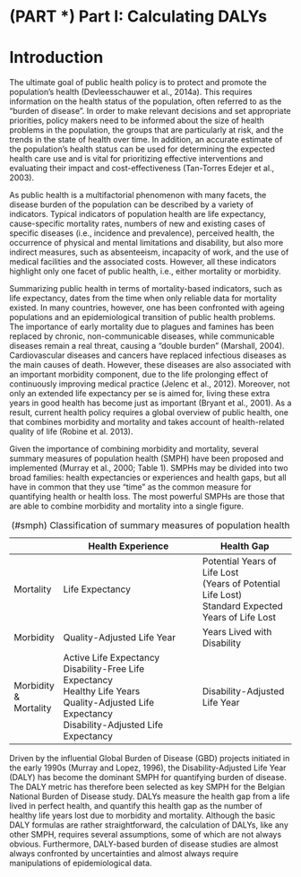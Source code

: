 # (PART \*)  Part I: Calculating DALYs {-} 

# Introduction

The ultimate goal of public health policy is to protect and promote the population’s health (Devleesschauwer et al., 2014a). This requires information on the health status of the population, often referred to as the “burden of disease”. In order to make relevant decisions and set appropriate priorities, policy makers need to be informed about the size of health problems in the population, the groups that are particularly at risk, and the trends in the state of health over time. In addition, an accurate estimate of the population’s health status can be used for determining the expected health care use and is vital for prioritizing effective interventions and evaluating their impact and cost-effectiveness (Tan-Torres Edejer et al., 2003).

As public health is a multifactorial phenomenon with many facets, the disease burden of the population can be described by a variety of indicators. Typical indicators of population health are life expectancy, cause-specific mortality rates, numbers of new and existing cases of specific diseases (i.e., incidence and prevalence), perceived health, the occurrence of physical and mental limitations and disability, but also more indirect measures, such as absenteeism, incapacity of work, and the use of medical facilities and the associated costs. However, all these indicators highlight only one facet of public health, i.e., either mortality or morbidity.

Summarizing public health in terms of mortality-based indicators, such as life expectancy, dates from the time when only reliable data for mortality existed. In many countries, however, one has been confronted with ageing populations and an epidemiological transition of public health problems. The importance of early mortality due to plagues and famines has been replaced by chronic, non-communicable diseases, while communicable diseases remain a real threat, causing a “double burden” (Marshall, 2004). Cardiovascular diseases and cancers have replaced infectious diseases as the main causes of death. However, these diseases are also associated with an important morbidity component, due to the life prolonging effect of continuously improving medical practice (Jelenc et al., 2012). Moreover, not only an extended life expectancy per se is aimed for, living these extra years in good health has become just as important (Bryant et al., 2001). As a result, current health policy requires a global overview of public health, one that combines morbidity and mortality and takes account of health-related quality of life (Robine et al. 2013).

Given the importance of combining morbidity and mortality, several summary measures of population health (SMPH) have been proposed and implemented (Murray et al., 2000; Table 1). SMPHs may be divided into two broad families: health expectancies or experiences and health gaps, but all have in common that they use “time” as the common measure for quantifying health or health loss. The most powerful SMPHs are those that are able to combine morbidity and mortality into a single figure.

Table: (\#smph) Classification of summary measures of population health

|                       | Health Experience                                                                                                                                          | Health Gap                                                                                             |
|-----------------------|------------------------------------------------------------------------------------------------------------------------------------------------------------|--------------------------------------------------------------------------------------------------------|
| Mortality             | Life Expectancy                                                                                                                                            | Potential Years of Life Lost<br>(Years of Potential Life Lost)<br>Standard Expected Years of Life Lost |
| Morbidity             | Quality-Adjusted Life Year                                                                                                                                 | Years Lived with Disability                                                                            |
| Morbidity & Mortality | Active Life Expectancy<br>Disability-Free Life Expectancy<br>Healthy Life Years<br>Quality-Adjusted Life Expectancy<br>Disability-Adjusted Life Expectancy | Disability-Adjusted Life Year                                                                          |

Driven by the influential Global Burden of Disease (GBD) projects initiated in the early 1990s (Murray and Lopez, 1996), the Disability-Adjusted Life Year (DALY) has become the dominant SMPH for quantifying burden of disease. The DALY metric has therefore been selected as key SMPH for the Belgian National Burden of Disease study. DALYs measure the health gap from a life lived in perfect health, and quantify this health gap as the number of healthy life years lost due to morbidity and mortality. Although the basic DALY formulas are rather straightforward, the calculation of DALYs, like any other SMPH, requires several assumptions, some of which are not always obvious. Furthermore, DALY-based burden of disease studies are almost always confronted by uncertainties and almost always require manipulations of epidemiological data.
